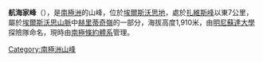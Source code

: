 {{Multiple issues|
{{Refimprove|time=2020-08-16T10:04:48+00:00}}
{{Unreferenced|time=2020-08-16T10:04:48+00:00}}
}}
{{coord|79|23|S|85|48|W|display=title}}

'''航海家峰'''（{{lang-en|Navigator Peak}}），是[[南極洲|南極洲]]的山峰，位於[[埃爾斯沃思地|埃爾斯沃思地]]，處於[[扎維斯峰|扎維斯峰]]以東7公里，屬於[[埃爾斯沃思山脈|埃爾斯沃思山脈]]中[[赫里蒂奇嶺|赫里蒂奇嶺]]的一部分，海拔高度1,910米，由[[明尼蘇達大學|明尼蘇達大學]]探險隊命名，現時由[[南極條約體系|南極條約體系]]管理。

{{DEFAULTSORT:Navigator Peak}}
[[Category:南極洲山峰|Category:南極洲山峰]]


{{EllsworthLand-geo-stub}}